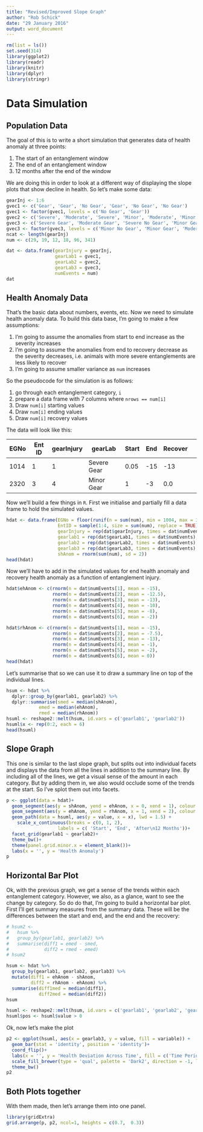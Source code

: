 ```yaml
---
title: "Revised/Improved Slope Graph"
author: "Rob Schick"
date: "29 January 2016"
output: word_document
---
```


```r
rm(list = ls())
set.seed(314)
library(ggplot2)
library(readr)
library(knitr)
library(dplyr)
library(stringr)
```

# Data Simulation
## Population Data
The goal of this is to write a short simulation that generates data of health anomaly at three points:

1. The start of an entanglement window
2. The end of an entanglement window
3. 12 months after the end of the window

We are doing this in order to look at a different way of displaying the slope plots that show decline in health. So let's make some data:

```r
gearInj <- 1:6
gvec1 <- c('Gear', 'Gear', 'No Gear', 'Gear', 'No Gear', 'No Gear')
gvec1 <- factor(gvec1, levels = c('No Gear', 'Gear'))
gvec2 <- c('Severe', 'Moderate', 'Severe', 'Minor', 'Moderate', 'Minor')
gvec3 <- c('Severe Gear', 'Moderate Gear', 'Severe No Gear', 'Minor Gear', 'Moderate No Gear', 'Minor No Gear')
gvec3 <- factor(gvec3, levels = c('Minor No Gear', 'Minor Gear', 'Moderate No Gear', 'Moderate Gear','Severe No Gear','Severe Gear'))
ncat <- length(gearInj)
num <- c(29, 19, 12, 18, 96, 341)

dat <- data.frame(gearInjury = gearInj,
                  gearLab1 = gvec1,
                  gearLab2 = gvec2,
                  gearLab3 = gvec3,
                  numEvents = num)
dat
```

## Health Anomaly Data
That's the basic data about numbers, events, etc. Now we need to simulate health anomaly data. To build this data base, I'm going to make a few assumptions:

1. I'm going to assume the anomalies from start to end increase as the severity increases
2. I'm going to assume the anomalies from end to recovery decrease as the severity decreases, i.e. animals with more severe entanglements are less likely to recover
3. I'm going to assume smaller variance as `num` increases

So the pseudocode for the simulation is as follows: 

1. go through each entanglement category, `i`
2. prepare a data frame with 7 columns where `nrows == num[i]` 
3. Draw `num[i]` starting values
4. Draw `num[i]` ending values
5. Draw `num[i]` recovery values

The data will look like this:

EGNo | Ent ID | gearInjury | gearLab | Start | End | Recover 
-----|----|----|----|----|----|----|----
1014 | 1 | 1 | Severe Gear | 0.05 | -15 | -13 
2320 | 3 | 4 | Minor Gear | 1 | -3 | 0.0

Now we'll build a few things in `R`. First we initialise and partially fill a data frame to hold the simulated values.

```r
hdat <- data.frame(EGNo = floor(runif(n = sum(num), min = 1004, max = 3000)),
                   EntID = sample(1:4, size = sum(num), replace = TRUE),
                   gearInjury = rep(dat$gearInjury, times = dat$numEvents),
                   gearlab1 = rep(dat$gearLab1, times = dat$numEvents),
                   gearlab2 = rep(dat$gearLab2, times = dat$numEvents),
                   gearlab3 = rep(dat$gearLab3, times = dat$numEvents),
                   shAnom = rnorm(sum(num), sd = 2))
head(hdat)
```

Now we'll have to add in the simulated values for end health anomaly and recovery health anomaly as a function of entanglement injury.

```r
hdat$ehAnom <- c(rnorm(n = dat$numEvents[1], mean = -15),
                 rnorm(n = dat$numEvents[2], mean = -12.5),
                 rnorm(n = dat$numEvents[3], mean = -13),
                 rnorm(n = dat$numEvents[4], mean = -10),
                 rnorm(n = dat$numEvents[5], mean = -8),
                 rnorm(n = dat$numEvents[6], mean = -2))

hdat$rhAnom <- c(rnorm(n = dat$numEvents[1], mean = -15),
                 rnorm(n = dat$numEvents[2], mean = -7.5),
                 rnorm(n = dat$numEvents[3], mean = -13),
                 rnorm(n = dat$numEvents[4], mean = -1),
                 rnorm(n = dat$numEvents[5], mean = -2),
                 rnorm(n = dat$numEvents[6], mean = 0))
head(hdat)
```

Let's summarise that so we can use it to draw a summary line on top of the individual lines.

```r
hsum <- hdat %>% 
  dplyr::group_by(gearlab1, gearlab2) %>% 
  dplyr::summarise(smed = median(shAnom),
            emed = median(ehAnom),
            rmed = median(rhAnom))
hsuml <- reshape2::melt(hsum, id.vars = c('gearlab1', 'gearlab2'))
hsuml$x <- rep(0:2, each = 6)
head(hsuml)
```


## Slope Graph
This one is similar to the last slope graph, but splits out into individual facets and displays the data from all the lines in addition to the summary line. By including all of the lines, we get a visual sense of the amount in each category. But by adding them in, we also would occlude some of the trends at the start. So I've splot them out into facets. 

```r
p <- ggplot(data = hdat)+
  geom_segment(aes(y = shAnom, yend = ehAnom, x = 0, xend = 1), colour = alpha('grey', 0.5)) +
  geom_segment(aes(y = ehAnom, yend = rhAnom, x = 1, xend = 2), colour = alpha('grey', 0.5))+
  geom_path(data = hsuml, aes(y = value, x = x), lwd = 1.5) + 
    scale_x_continuous(breaks = c(0, 1, 2),
                   labels = c( 'Start', 'End', 'After\n12 Months'))+
  facet_grid(gearlab1 ~ gearlab2)+
  theme_bw()+
  theme(panel.grid.minor.x = element_blank())+
  labs(x = '', y = 'Health Anomaly')
p
```


## Horizontal Bar Plot
Ok, with the previous graph, we get a sense of the trends within each entanglement category. However, we also, as a glance, want to see the change by category. So do do that, I'm going to build a horizontal bar plot. First I'll get summary measures from the summary data. These will be the differences between the start and end, and the end and the recovery:

```r
# hsum2 <- 
#   hsum %>% 
#   group_by(gearlab1, gearlab2) %>% 
#   summarise(diff1 = emed - smed,
#             diff2 = rmed - emed)
# hsum2

hsum <- hdat %>% 
  group_by(gearlab1, gearlab2, gearlab3) %>% 
  mutate(diff1 = ehAnom - shAnom, 
         diff2 = rhAnom - ehAnom) %>% 
  summarise(diff1med = median(diff1),
            diff2med = median(diff2))
hsum

hsuml <- reshape2::melt(hsum, id.vars = c('gearlab1', 'gearlab2', 'gearlab3'), measure.vars = c('diff1med', 'diff2med'))
hsuml$pos <- hsuml$value > 0
```

Ok, now let's make the plot

```r
p2 <- ggplot(hsuml, aes(x = gearlab3, y = value, fill = variable)) +
  geom_bar(stat = 'identity', position = 'identity')+
  coord_flip()+
  labs(x = '', y = 'Health Deviation Across Time', fill = c('Time Period'))+
  scale_fill_brewer(type = 'qual', palette = 'Dark2', direction = -1, labels = c('Entanglement\nWindow', 'Recovery\nWindow'))+
  theme_bw()
p2
```


## Both Plots together
With them made, then let's arrange them into one panel.

```r
library(gridExtra)
grid.arrange(p, p2, ncol=1, heights = c(0.7,  0.3))
```


